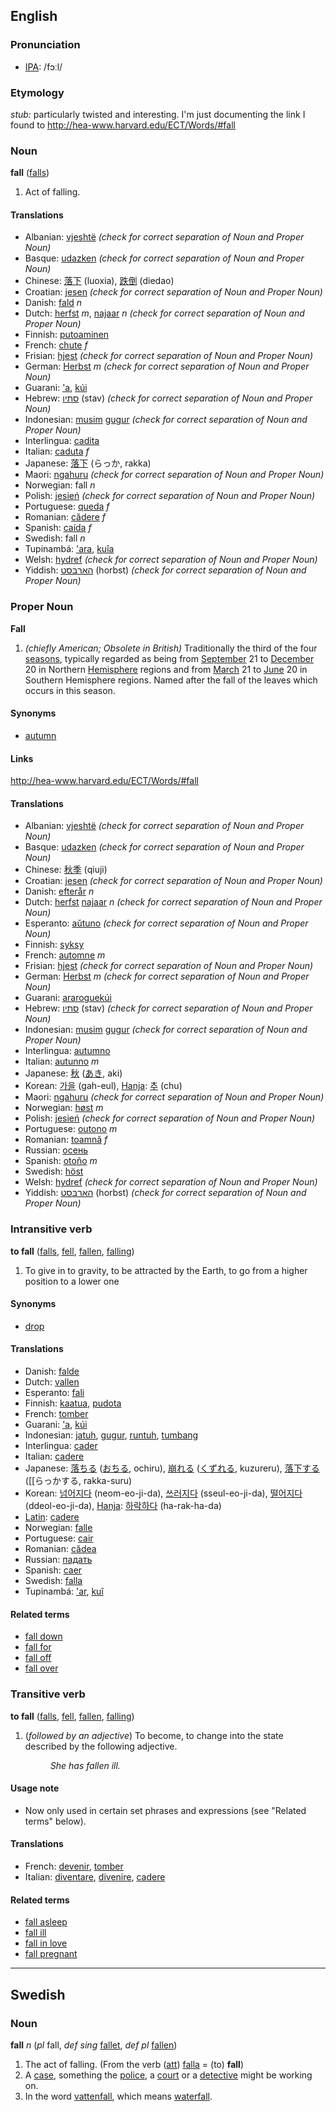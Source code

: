 ==English==
=== Pronunciation ===
*[[w:IPA|IPA]]: /fɔːl/

===Etymology===
''stub:'' particularly twisted and interesting.  I'm just documenting the link I found to http://hea-www.harvard.edu/ECT/Words/#fall


===Noun===
'''fall''' ([[falls]])

# Act of falling.

====Translations====
*Albanian: [[vjeshtë]]  ''(check for correct separation of Noun and Proper Noun)''
*Basque: [[udazken]]  ''(check for correct separation of Noun and Proper Noun)''
*Chinese: [[落下]] (luoxia), [[跌倒]] (diedao)
*Croatian: [[jesen]]  ''(check for correct separation of Noun and Proper Noun)''
*Danish: [[fald]] ''n''
*Dutch: [[herfst]] ''m'', [[najaar]] ''n''  ''(check for correct separation of Noun and Proper Noun)''
*Finnish: [[putoaminen]]
*French: [[chute]] ''f''
*Frisian: [[hjest]]  ''(check for correct separation of Noun and Proper Noun)''
*German: [[Herbst]] ''m''  ''(check for correct separation of Noun and Proper Noun)''
*Guarani: [['a]], [[kúi]]
*Hebrew: [[סתיו]] (stav)  ''(check for correct separation of Noun and Proper Noun)''
*Indonesian: [[musim]] [[gugur]]  ''(check for correct separation of Noun and Proper Noun)''
*Interlingua: [[cadita]]
*Italian: [[caduta]] ''f''
*Japanese: [[落下]] (らっか, rakka)
*Maori: [[ngahuru]]  ''(check for correct separation of Noun and Proper Noun)''
*Norwegian: fall ''n''
*Polish: [[jesień]]  ''(check for correct separation of Noun and Proper Noun)''
*Portuguese: [[queda]] ''f''
*Romanian: [[cădere]] ''f''
*Spanish: [[caída]] ''f''
*Swedish: fall ''n''
*Tupinambá: [['ara]], [[kuîa]]
*Welsh: [[hydref]]  ''(check for correct separation of Noun and Proper Noun)''
*Yiddish: [[האַרבּסט]] (horbst)  ''(check for correct separation of Noun and Proper Noun)''

===Proper Noun===
'''Fall'''

# ''(chiefly American; Obsolete in British)'' Traditionally the third of the four [[season]]s, typically regarded as being from [[September]] 21 to [[December]] 20 in Northern [[Hemisphere]] regions and from [[March]] 21 to [[June]] 20 in Southern Hemisphere regions. Named after the fall of the leaves which occurs in this season.

====Synonyms====
*[[autumn]]

====Links====
http://hea-www.harvard.edu/ECT/Words/#fall

====Translations====
*Albanian: [[vjeshtë]]  ''(check for correct separation of Noun and Proper Noun)''
*Basque: [[udazken]]  ''(check for correct separation of Noun and Proper Noun)''
*Chinese: [[秋季]] (qiuji)
*Croatian: [[jesen]]  ''(check for correct separation of Noun and Proper Noun)''
*Danish: [[efterår]] ''n''
*Dutch: [[herfst]] [[najaar]] ''n''  ''(check for correct separation of Noun and Proper Noun)''
*Esperanto: [[aŭtuno]]  ''(check for correct separation of Noun and Proper Noun)''
*Finnish: [[syksy]]
*French: [[automne]] ''m''
*Frisian: [[hjest]]  ''(check for correct separation of Noun and Proper Noun)''
*German: [[Herbst]] ''m''  ''(check for correct separation of Noun and Proper Noun)''
*Guarani: [[araroguekúi]]
*Hebrew: [[סתיו]] (stav)  ''(check for correct separation of Noun and Proper Noun)''
*Indonesian: [[musim]] [[gugur]]  ''(check for correct separation of Noun and Proper Noun)''
*Interlingua: [[autumno]]
*Italian: [[autunno]] ''m''
*Japanese: [[秋]] ([[あき]], aki)
*Korean: [[가을]] (gah-eul), [[Hanja]]: [[추]] (chu)
*Maori: [[ngahuru]]  ''(check for correct separation of Noun and Proper Noun)''
*Norwegian: [[høst]] ''m''
*Polish: [[jesień]]  ''(check for correct separation of Noun and Proper Noun)''
*Portuguese: [[outono]] ''m''
*Romanian: [[toamnă]] ''f''
*Russian: [[осень]]
*Spanish: [[otoño]] ''m''
*Swedish: [[höst]]
*Welsh: [[hydref]]  ''(check for correct separation of Noun and Proper Noun)''
*Yiddish: [[האַרבּסט]] (horbst)  ''(check for correct separation of Noun and Proper Noun)''

===Intransitive verb===
'''to fall''' ([[falls]], [[fell]], [[fallen]], [[falling]])

#To give in to gravity, to be attracted by the Earth, to go from a higher position to a lower one

==== Synonyms ====
*[[drop]]

====Translations====
*Danish: [[falde]]
*Dutch: [[vallen]]
*Esperanto: [[fali]]
*Finnish: [[kaatua]], [[pudota]]
*French: [[tomber]]
*Guarani: [['a]], [[kúi]]
*Indonesian: [[jatuh]], [[gugur]], [[runtuh]], [[tumbang]]
*Interlingua: [[cader]]
*Italian: [[cadere]]
*Japanese: [[落ちる]] ([[おちる]], ochiru), [[崩れる]] ([[くずれる]], kuzureru), [[落下]]する ([[らっかする, rakka-suru)
*Korean: [[넘어지다]] (neom-eo-ji-da), [[쓰러지다]] (sseul-eo-ji-da), [[떨어지다]] (ddeol-eo-ji-da), [[Hanja]]: [[하락하다]] (ha-rak-ha-da)
*[[Latin]]: [[cadere]]
*Norwegian: [[falle]]
*Portuguese: [[cair]]
*Romanian: [[cădea]]
*Russian: [[падать]]
*Spanish: [[caer]]
*Swedish: [[falla]]
*Tupinambá: [['ar]], [[kuî]]

==== Related terms ====
*[[fall down]]
*[[fall for]]
*[[fall off]]
*[[fall over]]

===Transitive verb===
'''to fall''' ([[falls]], [[fell]], [[fallen]], [[falling]])

#(''followed by an adjective'') To become, to change into the state described by the following adjective.
#:''She has fallen ill.''

====Usage note====
*Now only used in certain set phrases and expressions (see "Related terms" below).

====Translations====
*French: [[devenir]], [[tomber]]
*Italian: [[diventare]], [[divenire]], [[cadere]]

====Related terms====
*[[fall asleep]]
*[[fall ill]]
*[[fall in love]]
*[[fall pregnant]]

----
==Swedish==
===Noun===
'''fall''' ''n'' (''pl'' fall, ''def sing'' [[fallet]], ''def pl'' [[fallen]])

# The act of falling. (From the verb ([[att]]) [[falla]] = (to) '''fall''')
# A [[case]], something the [[police]], a [[court]] or a [[detective]] might be working on.
# In the word [[vattenfall]], which means [[waterfall]].